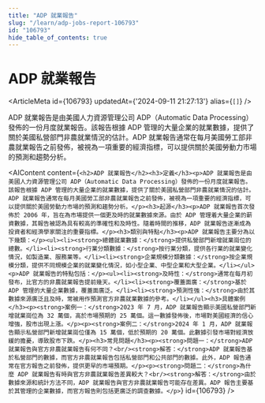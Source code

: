 ```yaml
---
title: "ADP 就業報告"
slug: "/learn/adp-jobs-report-106793"
id: "106793"
hide_table_of_contents: true
---
```



# ADP 就業報告

<ArticleMeta id={106793} updatedAt={'2024-09-11 21:27:13'} alias={`[]`} />
<div className='border-solid border-b border-t-0 my-4 border-[var(--ifm-color-gray-300)]' />

ADP 就業報告是由美國人力資源管理公司 ADP（Automatic Data Processing）發佈的一份月度就業報告。該報告根據 ADP 管理的大量企業的就業數據，提供了關於美國私營部門非農就業情況的估計。ADP 就業報告通常在每月美國勞工部非農就業報告之前發佈，被視為一項重要的經濟指標，可以提供關於美國勞動力市場的預測和趨勢分析。

<AIContent content={`<h2>ADP 就業報告</h2><h3>定義</h3><p>ADP 就業報告是由美國人力資源管理公司 ADP（Automatic Data Processing）發佈的一份月度就業報告。該報告根據 ADP 管理的大量企業的就業數據，提供了關於美國私營部門非農就業情況的估計。ADP 就業報告通常在每月美國勞工部非農就業報告之前發佈，被視為一項重要的經濟指標，可以提供關於美國勞動力市場的預測和趨勢分析。</p><h3>起源</h3><p>ADP 就業報告首次發佈於 2006 年，旨在為市場提供一個更及時的就業數據來源。由於 ADP 管理着大量企業的薪資數據，其報告被認為具有較高的準確性和及時性。隨着時間的推移，ADP 就業報告逐漸成為投資者和經濟學家關注的重要指標。</p><h3>類別與特點</h3><p>ADP 就業報告主要分為以下幾類：</p><ul><li><strong>總體就業數據：</strong>提供私營部門新增就業崗位的總數。</li><li><strong>行業分類數據：</strong>按行業分類，提供各行業的就業變化情況，如製造業、服務業等。</li><li><strong>企業規模分類數據：</strong>按企業規模分類，提供不同規模企業的就業變化情況，如小型企業、中型企業和大型企業。</li></ul><p>ADP 就業報告的特點包括：</p><ul><li><strong>及時性：</strong>通常在每月初發布，比官方的非農就業報告提前幾天。</li><li><strong>覆蓋面廣：</strong>基於 ADP 管理的大量企業數據，覆蓋面廣泛。</li><li><strong>預測性強：</strong>由於其數據來源廣泛且及時，常被用作預測官方非農就業數據的參考。</li></ul><h3>具體案例</h3><p><strong>案例一：</strong>2023 年 7 月，ADP 就業報告顯示美國私營部門新增就業崗位為 32 萬個，高於市場預期的 25 萬個。這一數據發佈後，市場對美國經濟的信心增強，股市出現上漲。</p><p><strong>案例二：</strong>2024 年 1 月，ADP 就業報告顯示私營部門新增就業崗位僅為 15 萬個，低於預期的 20 萬個。此數據引發市場對經濟放緩的擔憂，導致股市下跌。</p><h3>常見問題</h3><p><strong>問題一：</strong>ADP 就業報告與官方非農就業報告有何不同？<br/><strong>解答：</strong>ADP 就業報告基於私營部門的數據，而官方非農就業報告包括私營部門和公共部門的數據。此外，ADP 報告通常在官方報告之前發佈，提供更早的市場預期。</p><p><strong>問題二：</strong>為什麼 ADP 就業報告有時與官方非農就業報告差異較大？<br/><strong>解答：</strong>由於數據來源和統計方法不同，ADP 就業報告與官方非農就業報告可能存在差異。ADP 報告主要基於其管理的企業數據，而官方報告則包括更廣泛的調查數據。</p>`} id={106793} />
